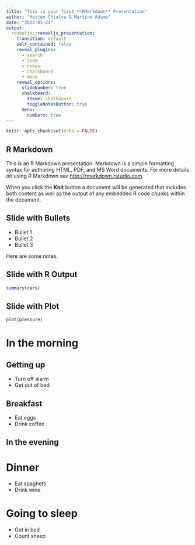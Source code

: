 ```yaml
---
title: "This is your first **RMarkdown** Presentation"
author: "Matteo Chialva & Martino Adamo"
date: "2024-01-24"
output: 
  revealjs::revealjs_presentation:
    transition: default
    self_contained: false
    reveal_plugins: 
      - search
      - zoom
      - notes
      - chalkboard
      - menu
    reveal_options:
      slideNumber: true
      chalkboard:
        theme: chalkboard
        toggleNotesButton: true
      menu:
        numbers: true
---
```


```r
knitr::opts_chunk$set(echo = FALSE)
```

## R Markdown

This is an R Markdown presentation. Markdown is a simple formatting syntax for authoring HTML, PDF, and MS Word documents. For more details on using R Markdown see <http://rmarkdown.rstudio.com>.

When you click the **Knit** button a document will be generated that includes both content as well as the output of any embedded R code chunks within the document.

## Slide with Bullets

- Bullet 1
- Bullet 2
- Bullet 3

<aside class="notes">
Here are some notes.
</aside>

## Slide with R Output

```r
summary(cars)
```

## Slide with Plot

```r
plot(pressure)
```

# In the morning

## Getting up

- Turn off alarm
- Get out of bed

## Breakfast

- Eat eggs
- Drink coffee

## In the evening

# Dinner

- Eat spaghetti
- Drink wine

# Going to sleep

- Get in bed
- Count sheep
